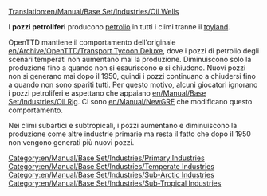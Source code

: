 [[Translation:en/Manual/Base Set/Industries/Oil Wells]]

{{it/Manuale/Set base/Industrie/MenuInd|immagine=en/Manual/Base Set/Industries/Oilwells.png
|nome=Pozzi petroliferi
|clima=[[it/Manuale/Clima#temperato|Temperato]], [[it/Manuale/Clima#subartico|Subartico]], [[it/Manuale/Clima#subtropicale|Subtropicale]].
|richiede=Nulla
|produce=[[it/Manuale/Set base/Carichi/Petrolio]]
}}

I '''pozzi petroliferi''' producono [[it/Manuale/Set base/Carichi/Petrolio|petrolio]] in tutti i climi tranne il [[it/Manuale/Clima#toyland|toyland]].

OpenTTD mantiene il comportamento dell'originale [[en/Archive/OpenTTD/Transport Tycoon Deluxe]], dove i pozzi di petrolio degli scenari temperati non aumentano mai la produzione. Diminuiscono solo la produzione fino a quando non si esauriscono e si chiudono. Nuovi pozzi non si generano mai dopo il 1950, quindi i pozzi continuano a chiudersi fino a quando non sono spariti tutti. Per questo motivo, alcuni giocatori ignorano i pozzi petroliferi e aspettano che appaiano [[en/Manual/Base Set/Industries/Oil Rig]]. Ci sono [[en/Manual/NewGRF]] che modificano questo comportamento.

Nei climi subartici e subtropicali, i pozzi aumentano e diminuiscono la produzione come altre industrie primarie ma resta il fatto che dopo il 1950 non vengono generati più nuovi pozzi.


{{it/Manuale/Set base/Industrie/Navbox Industrie}}

[[Category:en/Manual/Base Set/Industries/Primary Industries]]
[[Category:en/Manual/Base Set/Industries/Temperate Industries]]
[[Category:en/Manual/Base Set/Industries/Sub-Arctic Industries]]
[[Category:en/Manual/Base Set/Industries/Sub-Tropical Industries]]